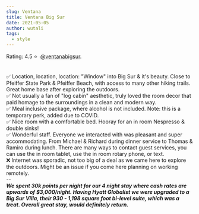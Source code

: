 ```yaml
---
slug: Ventana
title: Ventana Big Sur
date: 2021-05-05
author: wutali
tags:
  - style
---
```

Rating: 4.5 ⭐  [@ventanabigsur](https://www.instagram.com/ventanabigsur/).

\
✅ Location, location, location: "Window" into Big Sur & it's beauty. Close to Pfeiffer State Park & Pfeiffer Beach, with access to many other hiking trails. Great home base after exploring the outdoors.\
✅ Not usually a fan of "log cabin" aesthetic, truly loved the room decor that paid homage to the surroundings in a clean and modern way.\
✅ Meal inclusive package, where alcohol is not included. Note: this is a temporary perk, added due to COVID.\
✅ Nice room with a comfortable bed. Hooray for an in room Nespresso & double sinks!\
✅ Wonderful staff. Everyone we interacted with was pleasant and super accommodating. From Michael & Richard during dinner service to Thomas & Ramiro during lunch. There are many ways to contact guest services, you can use the in room tablet, use the in room rotary phone, or text.\
❌ Internet was sporadic, not too big of a deal as we came here to explore the outdoors. Might be an issue if you come here planning on working remotely.\
--\
***We spent 30k points per night for our 4 night stay where cash rates are upwards of $3,000/night. Having Hyatt Globalist we were upgraded to a Big Sur Villa, their 930 - 1,198 square foot bi-level suite, which was a treat. Overall great stay, would definitely return.***
